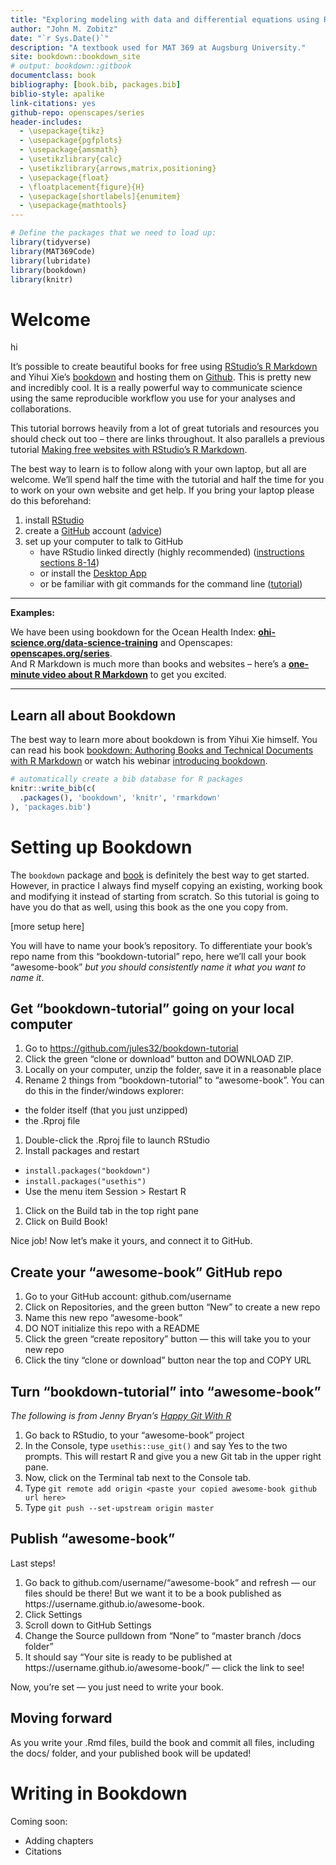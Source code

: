 ```yaml
--- 
title: "Exploring modeling with data and differential equations using R"
author: "John M. Zobitz"
date: "`r Sys.Date()`"
description: "A textbook used for MAT 369 at Augsburg University."
site: bookdown::bookdown_site
# output: bookdown::gitbook
documentclass: book
bibliography: [book.bib, packages.bib]
biblio-style: apalike
link-citations: yes
github-repo: openscapes/series
header-includes: 
  - \usepackage{tikz}
  - \usepackage{pgfplots}
  - \usepackage{amsmath}
  - \usetikzlibrary{calc}
  - \usetikzlibrary{arrows,matrix,positioning}
  - \usepackage{float}
  - \floatplacement{figure}{H}
  - \usepackage[shortlabels]{enumitem}
  - \usepackage{mathtools}
---
```


```r
# Define the packages that we need to load up:
library(tidyverse)
library(MAT369Code)
library(lubridate)
library(bookdown)
library(knitr)
```



# Welcome {#welcome}

hi

It's possible to create beautiful books for free using [RStudio's R Markdown](http://rmarkdown.rstudio.com/) and Yihui Xie's [bookdown](https://bookdown.org/yihui/bookdown/) and hosting them on [Github](http://github.com). This is pretty new and incredibly cool. It is a really powerful way to communicate science using the same reproducible workflow you use for your analyses and collaborations.

This tutorial borrows heavily from a lot of great tutorials and resources you should check out too -- there are links throughout. It also parallels a previous tutorial [Making free websites with RStudio’s R Markdown](https://jules32.github.io/rmarkdown-website-tutorial/).

The best way to learn is to follow along with your own laptop, but all are welcome. We'll spend half the time with the tutorial and half the time for you to work on your own website and get help. If you bring your laptop please do this beforehand: 

1. install [RStudio](https://www.rstudio.com/products/rstudio/download/)
1. create a [GitHub]((http://github.com)) account ([advice](http://happygitwithr.com/github-acct.html))
1. set up your computer to talk to GitHub
    - have RStudio linked directly (highly recommended) ([instructions sections 8-14](http://happygitwithr.com/hello-git.html))
    - or install the [Desktop App](https://desktop.github.com/)
    - or be familiar with git commands for the command line ([tutorial](https://try.github.io/levels/1/challenges/1))

----


**Examples:**

We have been using bookdown for the Ocean Health Index:  [**ohi-science.org/data-science-training**](http://ohi-science.org/data-science-training) and Openscapes: [**openscapes.org/series**](https://openscapes.org/series).  
And R Markdown is much more than books and websites -- here's a [**one-minute video about R Markdown**](http://rmarkdown.rstudio.com/lesson-1.html) to get you excited. 

----

## Learn all about Bookdown

The best way to learn more about bookdown is from Yihui Xie himself. You can read his book [bookdown: Authoring Books and Technical Documents with R Markdown](https://bookdown.org/yihui/bookdown/) or watch his webinar [introducing bookdown](https://www.rstudio.com/resources/webinars/introducing-bookdown/).



```r
# automatically create a bib database for R packages
knitr::write_bib(c(
  .packages(), 'bookdown', 'knitr', 'rmarkdown'
), 'packages.bib')
```

<!--chapter:end:index.Rmd-->

# Setting up Bookdown {#setup}

The `bookdown` package and [book](https://bookdown.org/yihui/bookdown/get-started.html) is definitely the best way to get started. However, in practice I always find myself copying an existing, working book and modifying it instead of starting from scratch. So this tutorial is going to have you do that as well, using this book as the one you copy from.

[more setup here]

You will have to name your book's repository. To differentiate your book's repo name from this "bookdown-tutorial" repo, here we'll call your book "awesome-book" *but you should consistently name it what you want to name it*.

## Get "bookdown-tutorial" going on your local computer

1. Go to <https://github.com/jules32/bookdown-tutorial>
1. Click the green "clone or download" button and DOWNLOAD ZIP. 
1. Locally on your computer, unzip the folder, save it in a reasonable place
1. Rename 2 things from "bookdown-tutorial" to "awesome-book". You can do this in the finder/windows explorer:
  - the folder itself (that you just unzipped)
  - the .Rproj file
1. Double-click the .Rproj file to launch RStudio 
1. Install packages and restart
  - `install.packages("bookdown")`  
  - `install.packages("usethis")`  
  - Use the menu item Session > Restart R   
1. Click on the Build tab in the top right pane
1. Click on Build Book! 

Nice job! Now let's make it yours, and connect it to GitHub.

## Create your "awesome-book" GitHub repo

1. Go to your GitHub account: github.com/username
1. Click on Repositories, and the green button "New" to create a new repo
1. Name this new repo "awesome-book"
1. DO NOT initialize this repo with a README
1. Click the green "create repository" button — this will take you to your new repo
1. Click the tiny "clone or download" button near the top and COPY URL

## Turn "bookdown-tutorial" into "awesome-book"

*The following is from Jenny Bryan's [Happy Git With R](https://happygitwithr.com/existing-github-last.html)*

1. Go back to RStudio, to your "awesome-book" project
1. In the Console, type `usethis::use_git()` and say Yes to the two prompts. This will restart R and give you a new Git tab in the upper right pane.
1. Now, click on the Terminal tab next to the Console tab. 
1. Type `git remote add origin <paste your copied awesome-book github url here>`
1. Type `git push --set-upstream origin master`

## Publish "awesome-book"

Last steps! 

1. Go back to github.com/username/"awesome-book" and refresh — our files should be there! But we want it to be a book published as https://username.github.io/awesome-book.
1. Click Settings
1. Scroll down to GitHub Settings
1. Change the Source pulldown from "None" to "master branch /docs folder"
1. It should say "Your site is ready to be published at https://username.github.io/awesome-book/" — click the link to see!

Now, you're set — you just need to write your book. 

## Moving forward

As you write your .Rmd files, build the book and commit all files, including the docs/ folder, and your published book will be updated!







<!--chapter:end:setup.Rmd-->

# Writing in Bookdown {#write}

Coming soon: 

- Adding chapters
- Citations

<!--chapter:end:write.Rmd-->

